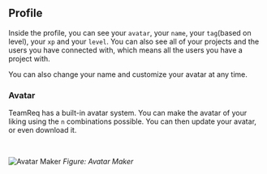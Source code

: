 ## Profile

Inside the profile, you can see your `avatar`, your `name`, your `tag`(based on level), your `xp` and your `level`.
You can also see all of your projects and the users you have connected with, which means all the users you have a project with.

You can also change your name and customize your avatar at any time.

### Avatar

TeamReq has a built-in avatar system. You can make the avatar of your liking using the `n` combinations possible.
You can then update your avatar, or even download it.

<br />

![Avatar Maker](/avatar-maker.png)
_Figure: Avatar Maker_

<br />
